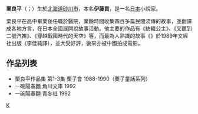 {{japanese|japanese=栗 良平|kana=くり りょうへい|romaji=Kuri Ryōhei}}

'''栗良平'''（{{lang|ja|くり りょうへい}}；{{bd|1954年| | | |catIdx=栗}}）生於[[北海道|北海道]][[砂川市|砂川市]]，本名'''伊藤貢'''，是一名[[日本|日本]]小說家。

栗良平在高中畢業後任職於醫院，業餘時間收集四百多篇民間流傳的故事，並翻譯成各地方言，在日本全國展開說故事活動。他主要的作品有《紡織公主》、《又聽到二號汽笛》、《穿越戰國時代的天空》等，而最為人熟識的故事《{{link-ja|一碗湯麵|一杯のかけそば}}》於1989年文經社出版（李佳純譯），並大受好評，後來亦被中國拍成電影。

== 作品列表 ==
* 栗良平作品集 第1-3集 栗子會 1988-1990（栗子童話系列）
* 一碗陽春麵 角川文庫 1992
* 一碗陽春麵 青冬社 1992

{{Japan-writer-stub}}
[[Category:日本作家|K]]